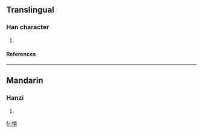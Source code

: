==Translingual==
===Han character===
{{Han char|rn=61|rad=心|as=12|sn=15|four=9401<sub>1</sub>|canj=心土土山 (PGGU)}}
# {{defn|Han|sort=心12}}
====References====
{{Han ref|kx=0403.160|dkj=11236|dj=0743.170|hdz=42352.080|uh=61A2|ud=24994|bh=E57D|bd=58749}}

----
==Mandarin==
===Hanzi===
{{cmn-hanzi|pin=[[xiāo]] ([[xiao1]])|wg=hsiao<sup>1</sup>}}
# {{defn|Mandarin}}

[[fr:憢]]